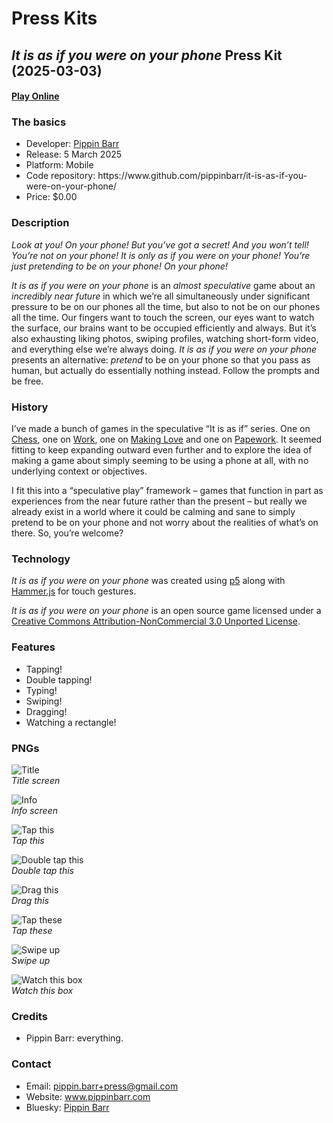 # Press Kits

## *It is as if you were on your phone* Press Kit (2025-03-03)

#### [Play Online](https://pippinbarr.com/it-is-as-if-you-were-on-your-phone)

### The basics

* Developer: [Pippin Barr](http://www.pippinbarr.com/)
* Release: 5 March 2025
* Platform: Mobile
* Code repository: https://www.github.com/pippinbarr/it-is-as-if-you-were-on-your-phone/
* Price: $0.00

### Description

*Look at you! On your phone! But you've got a secret! And you won't tell! You're not on your phone! It is only as if you were on your phone! You're just pretending to be on your phone! On your phone!*

*It is as if you were on your phone* is an *almost speculative* game about an *incredibly near future* in which we're all simultaneously under significant pressure to be on our phones all the time, but also to not be on our phones all the time. Our fingers want to touch the screen, our eyes want to watch the surface, our brains want to be occupied efficiently and always. But it's also exhausting liking photos, swiping profiles, watching short-form video, and everything else we're always doing. *It is as if you were on your phone* presents an alternative: *pretend* to be on your phone so that you pass as human, but actually do essentially nothing instead. Follow the prompts and be free.

### History

I've made a bunch of games in the speculative "It is as if" series. One on [Chess](https://pippinbarr.com/it-is-as-if-you-were-playing-chess/info/), one on [Work](https://pippinbarr.com/itisasifyouweredoingwork/info/), one on [Making Love](https://pippinbarr.com/itisasifyouweremakinglove/info/) and one on [Papework](https://pippinbarr.com/it-is-as-if-you-were-doing-paperwork/info/). It seemed fitting to keep expanding outward even further and to explore the idea of making a game about simply seeming to be using a phone at all, with no underlying context or objectives.

I fit this into a "speculative play" framework – games that function in part as experiences from the near future rather than the present – but really we already exist in a world where it could be calming and sane to simply pretend to be on your phone and not worry about the realities of what's on there. So, you're welcome?

### Technology

*It is as if you were on your phone* was created using [p5](https://p5js.org) along with [Hammer.js](https://hammerjs.github.io/) for touch gestures.

*It is as if you were on your phone* is an open source game licensed under a [Creative Commons Attribution-NonCommercial 3.0 Unported License](http://creativecommons.org/licenses/by-nc/3.0/).

### Features

* Tapping!
* Double tapping!
* Typing!
* Swiping!
* Dragging!
* Watching a rectangle!

### PNGs

![Title](./images/title.png)  
*Title screen*

![Info](./images/info.png)  
*Info screen*

![Tap this](./images/tap.png)  
*Tap this*

![Double tap this](./images/double-tap.png)  
*Double tap this*

![Drag this](./images/drag.png)  
*Drag this*

![Tap these](./images/type.png)  
*Tap these*

![Swipe up](./images/swipe.png)  
*Swipe up*

![Watch this box](./images/watch.png)  
*Watch this box*

### Credits

* Pippin Barr: everything.

### Contact

* Email: [pippin.barr+press@gmail.com](mailto:pippin.barr+press@gmail.com)
* Website: [www.pippinbarr.com](http://www.pippinbarr.com/)
* Bluesky: [Pippin Barr](https://bsky.app/profile/pippinbarr.bsky.social)